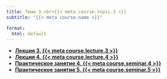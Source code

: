 ```yaml
---
title: Тема 3.<br>{{< meta course.topic.3 >}}
subtitle: "{{< meta course.name >}}"

format:
  html: default
---
```


- [**Лекция 3. {{< meta course.lecture.3 >}}**](lecture-03/index.qmd)
- [**Лекция 4. {{< meta course.lecture.4 >}}**](lecture-04/index.qmd)
- [**Практическое занятие 4. {{< meta course.seminar.4 >}}**](seminar-04/index.qmd)
- [**Практическое занятие 5. {{< meta course.seminar.5 >}}**](seminar-05/index.qmd)
